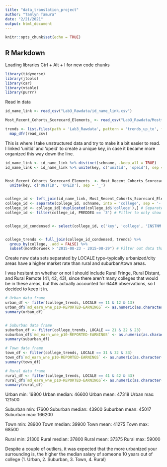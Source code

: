```yaml
---
title: "data_translation_project"
author: "Tamlyn Tamura"
date: "2/21/2021"
output: html_document
---
```


```r
knitr::opts_chunk$set(echo = TRUE)
```

## R Markdown
Loading libraries
Ctrl + Alt + I for new code chunks

```r
library(tidyverse)
library(jtools)
library(car)
library(vtable)
library(purrr)
```

Read in data

```r
id_name_link <- read_csv("Lab3_Rawdata/id_name_link.csv")

Most_Recent_Cohorts_Scorecard_Elements_ <- read_csv("Lab3_Rawdata/Most+Recent+Cohorts+(Scorecard+Elements).csv")

trends <- list.files(path = 'Lab3_Rawdata', pattern = 'trends_up_to', full.names = TRUE) %>%
  map_dfr(read_csv)
```

This is where I take unstructured data and try to make it a bit easier to read. I linked 'unitid' and 'opeid' to create a unique key, in case it became more organized this way down the line. 

```r
id_name_link <- id_name_link %>% distinct(schname, .keep_all = TRUE)
id_name_link <- id_name_link %>% unite(key, c('unitid', 'opeid'), sep = '_')


Most_Recent_Cohorts_Scorecard_Elements_ <- Most_Recent_Cohorts_Scorecard_Elements_ %>%
  unite(key, c('UNITID', 'OPEID'), sep = '_')


college_id <- left_join(id_name_link, Most_Recent_Cohorts_Scorecard_Elements_)
college_id <- separate(college_id, schname, into = 'college', sep = '-')
college_id <- college_id[!duplicated(college_id$'college'),] # Separated college from cities then removed colleges with same names
college_id <- filter(college_id, PREDDEG == '3') # Filter to only show colleges that predominantly grant bachelor's degrees


college_id_condensed <- select(college_id, c('key', 'college', 'INSTNM', 'STABBR', 'PREDDEG', 'md_earn_wne_p10-REPORTED-EARNINGS', 'LOCALE'))


college_trends <- full_join(college_id_condensed, trends) %>%
  group_by(college, .add = FALSE) %>%
  subset(monthorweek > "2015-08-23 - 2015-08-29") # Filter out data that's from before September 2015, before College Scorecard was released

```

Create new data sets separated by LOCALE type--typically urbanized/city areas have a higher market rate than rural and suburban/town areas. 

I was hesitant on whether or not I should include Rural Fringe, Rural Distant, and Rural Remote (41, 42, 43), since there aren't many colleges that would be in these areas, but this actually accounted for 6448 observations, so I decided to keep it in.


```r

# Urban data frame
urban_df <- filter(college_trends, LOCALE == 11 & 12 & 13)
urban_df$`md_earn_wne_p10-REPORTED-EARNINGS` <- as.numeric(as.character(urban_df$`md_earn_wne_p10-REPORTED-EARNINGS`))
summary(urban_df)


# Suburban data frame
suburban_df <- filter(college_trends, LOCALE == 21 & 22 & 23)
suburban_df$`md_earn_wne_p10-REPORTED-EARNINGS` <- as.numeric(as.character(suburban_df$`md_earn_wne_p10-REPORTED-EARNINGS`))
summary(suburban_df)

# Town data frame
town_df <- filter(college_trends, LOCALE == 31 & 32 & 33)
town_df$`md_earn_wne_p10-REPORTED-EARNINGS` <- as.numeric(as.character(town_df$`md_earn_wne_p10-REPORTED-EARNINGS`))
summary(town_df)

# Rural data frame
rural_df <- filter(college_trends, LOCALE == 41 & 42 & 43)
rural_df$`md_earn_wne_p10-REPORTED-EARNINGS`<- as.numeric(as.character(rural_df$`md_earn_wne_p10-REPORTED-EARNINGS`))
summary(rural_df)

```

Urban min: 19800
Urban median: 46600
Urban mean: 47318
Urban max: 121500

Suburban min: 17600
Suburban median: 43900
Suburban mean: 45017
Suburban max: 166200

Town min: 28900
Town median: 39900
Town mean: 41275
Town max: 68500

Rural min: 21300
Rural median: 37800
Rural mean: 37375
Rural max: 59000

Despite a couple of outliers, it was expected that the more urbanized your surrounding is, the higher the median salary of someone 10 years out of college (1. Urban, 2. Suburban, 3. Town, 4. Rural)

```r

```

